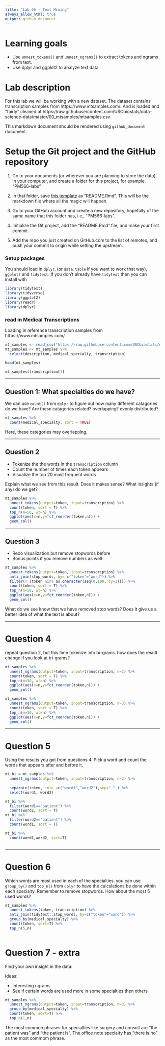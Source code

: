 ```yaml
---
title: "Lab 06 - Text Mining"
always_allow_html: true
output: github_document
---
```




# Learning goals

- Use `unnest_tokens()` and `unnest_ngrams()` to extract tokens and ngrams from text.
- Use dplyr and ggplot2 to analyze text data

# Lab description

For this lab we will be working with a new dataset. The dataset contains transcription samples from https://www.mtsamples.com/. And is loaded and "fairly" cleaned at https://raw.githubusercontent.com/USCbiostats/data-science-data/master/00_mtsamples/mtsamples.csv.

This markdown document should be rendered using `github_document` document.

# Setup the Git project and the GitHub repository

1. Go to your documents (or wherever you are planning to store the data) in your computer, and create a folder for this project, for example, "PM566-labs"

2. In that folder, save [this template](https://raw.githubusercontent.com/USCbiostats/PM566/master/content/assignment/06-lab.Rmd) as "README.Rmd". This will be the markdown file where all the magic will happen.

3. Go to your GitHub account and create a new repository, hopefully of the same name that this folder has, i.e., "PM566-labs".

4. Initialize the Git project, add the "README.Rmd" file, and make your first commit.

5. Add the repo you just created on GitHub.com to the list of remotes, and push your commit to origin while setting the upstream.

### Setup packages

You should load in `dplyr`, (or `data.table` if you want to work that way), `ggplot2` and `tidytext`.
If you don't already have `tidytext` then you can install with

```r
library(tidytext)
library(tidyverse)
library(ggplot2)
library(readr)
library(dplyr)
```

### read in Medical Transcriptions

Loading in reference transcription samples from https://www.mtsamples.com/

```r

mt_samples <- read_csv("https://raw.githubusercontent.com/USCbiostats/data-science-data/master/00_mtsamples/mtsamples.csv")
mt_samples <- mt_samples %>%
  select(description, medical_specialty, transcription)

head(mt_samples)

mt_samples$transcription[1]
```

---

## Question 1: What specialties do we have?

We can use `count()` from `dplyr` to figure out how many different catagories do we have? Are these catagories related? overlapping? evenly distributed?

```r
mt_samples %>%
  count(medical_specialty, sort = TRUE)
```

Here, these categories may overlapping.

---

## Question 2

- Tokenize the the words in the `transcription` column
- Count the number of times each token appears
- Visualize the top 20 most frequent words

Explain what we see from this result. Does it makes sense? What insights (if any) do we get?

```r
mt_samples %>%
  unnest_tokens(output=token, input=transcription) %>%
  count(token, sort = T) %>%
  top_n(n=50, wt=n) %>%
  ggplot(aes(x=n,y=fct_reorder(token,n))) + 
  geom_col()

```



---

## Question 3

- Redo visualization but remove stopwords before
- Bonus points if you remove numbers as well

```r

mt_samples %>%
  unnest_tokens(output=token, input=transcription) %>%
  anti_join(stop_words, by= c("token"="word")) %>%
  filter(! (token %in% as.character(seq(0,100, by=1)))) %>%
  count(token, sort = T) %>%
  top_n(n=50, wt=n) %>%
  ggplot(aes(x=n,y=fct_reorder(token,n))) + 
  geom_col()
```



What do we see know that we have removed stop words? Does it give us a better idea of what the text is about?

---

# Question 4

repeat question 2, but this time tokenize into bi-grams. how does the result change if you look at tri-grams?


```r
mt_samples %>%
  unnest_ngrams(output=token, input=transcription, n=2) %>%
  count(token, sort = T) %>%
  top_n(n=50, wt=n) %>%
  ggplot(aes(x=n,y=fct_reorder(token,n))) + 
  geom_col()

```
```r
mt_samples %>%
  unnest_ngrams(output=token, input=transcription, n=3) %>%
  count(token, sort = T) %>%
  top_n(n=50, wt=n) %>%
  ggplot(aes(x=n,y=fct_reorder(token,n))) + 
  geom_col()

```



---

# Question 5

Using the results you got from questions 4. Pick a word and count the words that appears after and before it.
```r
mt_bi = mt_samples %>%
  unnest_ngrams(output=token, input=transcription, n=2) %>%
  
  separate(token, into =c("word1","word2"),sep=" " ) %>%
  select(word1, word2)

mt_bi %>%
  filter(word1=="patient") %>%
  count(word2, sort = T)
mt_bi %>%
  filter(word2=="patient") %>%
  count(word1, sort = T)

mt_bi %>%
  count(word1,word2, sort=T)
  
```

---

# Question 6 

Which words are most used in each of the specialties. you can use `group_by()` and `top_n()` from `dplyr` to have the calculations be done within each specialty. Remember to remove stopwords. How about the most 5 used words?
```r
mt_samples %>%
  unnest_tokens(token, transcription) %>%
  anti_join(tidytext::stop_words, by=c("token"="word")) %>%
  group_by(medical_specialty) %>%
  count(token, sort=T) %>%
  top_n(5,n)
  
```

# Question 7 - extra

Find your own insight in the data:

Ideas:

- Interesting ngrams
- See if certain words are used more in some specialties then others

```r
mt_samples %>%
  unnest_ngrams(output=token, input=transcription, n=3) %>%
  group_by(medical_specialty) %>%
  count(token, sort=T) %>%
  top_n(1,n)
```

The most common phrases for specialties like surgery and consult are "the patient was" and "the patient is".
The office note specialty has "there is no" as the most commom phrase.